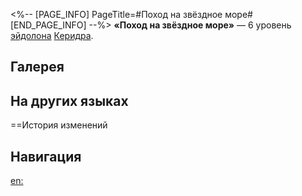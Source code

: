 <%-- [PAGE_INFO]
PageTitle=#Поход на звёздное море#
[END_PAGE_INFO] --%>
{{Эйдолон Инфобокс
|Название         = Поход на звёздное море
|Изображение      = Эйдолон Поход на звёздное море.png
|Персонаж         = Керидра
|Уровень          = 6
|Длительность     = 
|Описание         = {{Доп эффект|Пробитие всех типов сопротивления}} персонажа со статусом Боевые заслуги повышается на 20%. Множитель <u>доп. урона</u>, активируемого статусом Боевые заслуги, также повышается на 300%. Пока на поле боя есть персонаж со статусом Боевые заслуги, {{Доп эффект|пробитие всех типов сопротивления}} Керидры повышается на 20%.
|Свойство1        = 
|Масштабирование1 = 
}}
'''«Поход на звёздное море»''' — 6 уровень [[эйдолон]]а [[Керидра]].

==Галерея==
{{Галерея|position=left|captionalign=center
|Персонаж Керидра Эйдолон 6.png|Осколок Эйдолона
}}

==На других языках==
{{На других языках
|en   = A Journey Set Starward
|zhs  = 征途只在，星辰大海
|zht  = 征途只在，星辰大海
|ja   = {{Rubi|我|われ}}は{{Rubi|征|ゆ}}く、{{Rubi|星|ほし}}の{{Rubi|大海|たいかい}}へ
|ko   = 여정은 오직 별바다에
|es   = Viajaremos al mar de estrellas
|fr   = Un voyage nous menant vers les étoiles
|ru   = Поход на звёздное море
|th   = A Journey Set Starward
|vi   = Hành Trình Chỉ Có Trời Sao Và Biển Cả
|de   = Reise ins Sternenmeer
|id   = A Journey Set Starward
|pt   = Uma Jornada Estelar
}}

==История изменений
{{История изменений|3.5}}

==Навигация==
{{Навык Навбокс|Керидра}}

[[en:]]